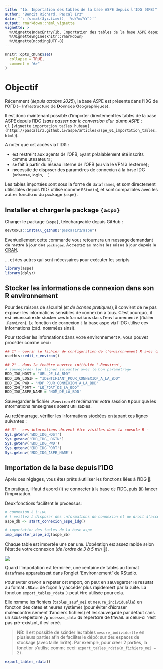 ```yaml
---
title: "1b. Importation des tables de la base ASPE depuis l'IDG (OFB)"
author: "Benoit Richard, Pascal Irz"
date: "`r format(Sys.time(), '%d/%m/%Y')`"
output: rmarkdown::html_vignette
vignette: >
  %\VignetteIndexEntry{1b. Importation des tables de la base ASPE depuis l'IDG (OFB)}
  %\VignetteEngine{knitr::rmarkdown}
  %\VignetteEncoding{UTF-8}
---
```


```r
knitr::opts_chunk$set(
  collapse = TRUE,
  comment = "#>"
)
```


# Objectif

Récemment (*depuis octobre 2025*), la base ASPE est présente dans l'IDG de l'OFB (= **I**nfrastructure de **D**onnées **G**éographiques).  

Il est donc maintenant possible d'importer directement les tables de la base ASPE depuis l'IDG (*sans passer par la conversion d'un dump ASPE* ; cf. `[vignette importation tables hubeau](https://pascalirz.github.io/aspe/articles/aspe_01_importation_tables.html)`).

A noter que cet accès via l'IDG :

- est restreint aux agents de l'OFB, ayant préalablement été inscrits comme utilisateurs ;
- se fait à partir du réseau interne de l'OFB (ou via le VPN à l'externe) ;
- nécessite de disposer des paramètres de connexion à la base IDG (adresse, login, ...).

Les tables importées sont sous la forme de `dataframes`, et sont directement utilisables depuis l'IDE utilisé (comme `RStudio`), et sont compatibles avec les autres fonctions du package `{aspe}`.  

## Installer et charger le package `{aspe}`

Charger le package `{aspe}`, téléchargeable depuis GitHub :

```r
devtools::install_github("pascalirz/aspe")
```

Eventuellement cette commande vous retournera un message demandant de mettre à jour des `packages`. Acceptez au moins les mises à jour depuis le [CRAN](https://cran.r-project.org/).

... et des autres qui sont nécessaires pour exécuter les scripts.

```r
library(aspe)
library(dplyr)
```

## Stocker les informations de connexion dans son R environnement

Pour des raisons de sécurité (*et de bonnes pratiques*), il convient de ne pas exposer les informations sensibles de connexion à tous. C'est pourquoi, il est nécessaire de stocker ces informations dans  l'environnement `R` (fichier `.Renviron`). La fonction de connexion à la base aspe via l'IDG utilise ces informations (càd. nommées ainsi).

Pour stocker les informations dans votre environnement `R`, vous pouvez procéder comme ceci :

```r
## 1° - ouvrir le fichier de configuration de l'environnement R avec la fonction du package usethis (installer le package si nécessaire).
usethis::edit_r_environ()

## 2° - dans la fenêtre ouverte intitulée '.Renviron', 
# sauvegarder les lignes suivantes avec le bon paramétrage
BDD_IDG_HOST = "URL_DE_LA_BDD"
BDD_IDG_LOGIN = "IDENTIFIANT_POUR_CONNEXION_A_LA_BDD"
BDD_IDG_PWD = "MDP_POUR_CONNEXION_A_LA_BDD"
BDD_IDG_PORT = "LE_PORT_DE_LA_BDD"
BDD_IDG_ASPE_NAME = 'NOM_DE_LA_BDD'
```

Sauvegarder le fichier `.Renviron` et redémarrer votre session `R` pour que les informations renseignées soient utilisables.

Au redémarrage, vérifier les informations stockées en tapant ces lignes suivantes :

```r
## 3° - ces informations doivent être visibles dans la console R :
Sys.getenv('BDD_IDG_HOST')
Sys.getenv('BDD_IDG_LOGIN')
Sys.getenv('BDD_IDG_PWD')
Sys.getenv('BDD_IDG_PORT')
Sys.getenv('BDD_IDG_ASPE_NAME')
```

## Importation de la base depuis l'IDG

Après ces réglages, vous êtes prêts à utiliser les fonctions liées à l'IDG 🤩.

En pratique, il faut d'abord (i) se connecter à la base de l'IDG, puis (ii) lancer l'importation. 

Deux fonctions facilitent le processus :

```r
# connexion à l'IDG
# ! veillez à disposer des informations de connexion et un droit d'accès
aspe_db <- start_connexion_aspe_idg()

# importation des tables de la base aspe
imp_importer_aspe_idg(aspe_db)
```

Chaque table est importée une par une. L'opération est assez rapide selon l'état de votre connexion (*de l'ordre de 3 à 5 min* 🚀). 

![](img/message_connexion_dll_tables_idg.png)

Quand l'importation est terminée, une centaine de tables au format `dataframe` apparaissent dans l'onglet "Environnement" de RStudio.

Pour éviter d'avoir à répéter cet import, on peut en sauvegarder le résultat au format `.RData` de façon à y accéder plus rapidement par la suite. La fonction `export_tables_rdata()` peut être utilisée pour cela. 

Elle nomme les fichiers (`tables_sauf_mei` et `mesure_individuelle`) en fonction des dates et heures systèmes (pour éviter d'écraser malencontreusement d'anciens fichiers) et les sauvegarde par défaut dans un sous-répertoire `/processed_data` du répertoire de travail. Si celui-ci n'est pas pré-existant, il est créé.

> NB: Il est possible de scinder les tables `mesure_individuelle` en plusieurs parties afin de faciliter le dépôt sur des espaces de stockage (avec taille limité). Par exemple, pour créer 2 parties, la fonction s'utilise comme ceci: `export_tables_rdata(n_fichiers_mei = 2)`.

```r
export_tables_rdata()
```


